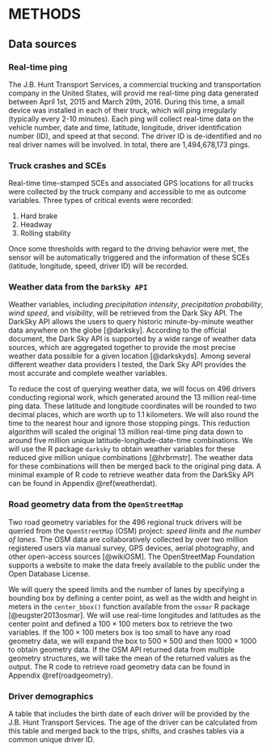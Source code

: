METHODS
=======

Data sources
------------

### Real-time ping

The J.B. Hunt Transport Services, a commercial trucking and transportation company in the United States, will provid me real-time ping data generated between April 1st, 2015 and March 29th, 2016. During this time, a small device was installed in each of their truck, which will ping irregularly (typically every 2-10 minutes). Each ping will collect real-time data on the vehicle number, date and time, latitude, longitude, driver identification number (ID), and speed at that second. The driver ID is de-identified and no real driver names will be involved. In total, there are 1,494,678,173 pings.

### Truck crashes and SCEs

Real-time time-stamped SCEs and associated GPS locations for all trucks were collected by the truck company and accessible to me as outcome variables. Three types of critical events were recorded:

1.	Hard brake
2.	Headway
3.	Rolling stability

Once some thresholds with regard to the driving behavior were met, the sensor will be automatically triggered and the information of these SCEs (latitude, longitude, speed, driver ID) will be recorded.

<!-- There were 12,458 critical events created by the 496 truck drivers during the study period.-->

### Weather data from the `DarkSky API`

Weather variables, including *precipitation intensity*, *precipitation probability*, *wind speed*, and *visibility*, will be retrieved from the Dark Sky API. 
The DarkSky API allows the users to query historic minute-by-minute weather data anywhere on the globe [@darksky]. 
According to the official document, the Dark Sky API is supported by a wide range of weather data sources, which are aggregated together to provide the most precise weather data possible for a given location [@darkskyds]. 
Among several different weather data providers I tested, the Dark Sky API provides the most accurate and complete weather variables.

To reduce the cost of querying weather data, we will focus on 496 drivers conducting regional work, which generated around the 13 million real-time ping data. These latitude and longitude coordinates will be rounded to two decimal places, which are worth up to 1.1 kilometers. 
We will also round the time to the nearest hour and ignore those stopping pings. 
This reduction algorithm will scaled the original 13 million real-time ping data down to around five million unique latitude-longitude-date-time combinations. 
We will use the R package `darksky` to obtain weather variables for these reduced give million unique  combinations [@hrbrmstr]. 
The weather data for these combinations will then be merged back to the original ping data.
A minimal example of R code to retrieve weather data from the DarkSky API can be found in Appendix \@ref(weatherdat).

### Road geometry data from the `OpenStreetMap`

Two road geometry variables for the 496 regional truck drivers will be queried from the `OpenStreetMap` (OSM) project: *speed limits* and *the number of lanes*. 
The OSM data are collaboratively collected by over two million registered users via manual survey, GPS devices, aerial photography, and other open-access sources [@wikiOSM]. 
The OpenStreetMap Foundation supports a website to make the data freely available to the public under the Open Database License. 

We will query the speed limits and the number of lanes by specifying a bounding box by defining a center point, as well as the width and height in meters in the `center_bbox()` function available from the `osmar` R package [@eugster2013osmar]. 
We will use real-time longitudes and latitudes as the center point and defined a $100\times100$ meters box to retrieve the two variables. 
If the $100\times100$ meters box is too small to have any road geometry data, we will expand the box to $500\times500$ and then $1000\times1000$ to obtain geometry data. 
If the OSM API returned data from multiple geometry structures, we will take the mean of the returned values as the output. 
The R code to retrieve road geometry data can be found in Appendix \@ref(roadgeometry).

### Driver demographics

A table that includes the birth date of each driver will be provided by the J.B. Hunt Transport Services. The age of the driver can be calculated from this table and merged back to the trips, shifts, and crashes tables via a common unique driver ID.



<!--
. 
The average length of a trip in this study is 2.31 hours with the standard deviation of 1.8 hours.

The Shift_ID column in Table 1 shows different shifts, separated by an eight-hour threshold. 
The average length of a shift in this study is 8.42 hours with the standard deviation of 2.45 hours.
-->

<!--
@hos2017 demands that property-carrying drivers should not drive more than 14 consecutive hours after coming on duty after 10 hours of rest. This 14-hour restriction cannot be extended by off-duty time. [@goel2014hours; @anderson2017exploratory]
-->











